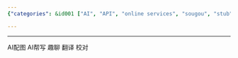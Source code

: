 ```yaml
---
{"categories": &id001 ["AI", "API", "online services", "sougou", "stub", "白嫖"], "category": "AI", "date": "2022-05-19 06:29:07", "description": "This article delves into the advanced AI capabilities of Sogou Input Method, highlighting its features such as AI images, writing assistance, engaging conversations, translation services, and error proofreading.", "tags": *id001, "title": "搜狗输入法AI功能"}

---
```


------
AI配图 AI帮写 趣聊 翻译 校对
